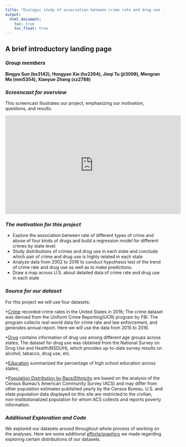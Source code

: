 ```yaml
---
title: "Ecologic study of association between crime rate and drug use in U.S."
output:
  html_document: 
    toc: true
    toc_float: true
---
```



## A brief introductory landing page


### *Group members*

**Bingyu Sun (bs3142), Hongyao Xie (hx2264), Jieqi Tu (jt3098), **
**Mengran Ma (mm5354), Xiaoyue Zhang (xz2788)**
  

### *Screencast for overview*
This screencast illustrates our project, emphasizing our motivation, questions, and results.

<iframe width="560" height="315" src="https://www.youtube.com/watch?v=nEqlPeCH6QE&list=PLGwgTarsp82ReHt_zysockiMiav9CkEQ4&index=3&t=0s" frameborder="0" gesture="media" allow="encrypted-media" allowfullscreen></iframe>

### *The motivation for this project*
 * Explore the association between rate of different types of crime and abuse of four kinds of drugs and build a regression model for different crimes by state level.
 * Study distributions of crimes and drug use in each state and conclude which pair of crime and drug use is highly related in each state
 * Analyze data from 2002 to 2016 to conduct hypothesis test of the trend of crime rate and drug use as well as to make predictions.
 * Draw a map across U.S. about detailed data of crime rate and drug use in each state 
 

### *Source for our dataset*

For this project we will use four datasets: 

*[Crime](https://ucr.fbi.gov/crime-in-the-u.s/2016/crime-in-the-u.s.-2016/tables/table-2) recorded crime rates in the United States in 2016; The crime dataset was derived from the Uniform Crime Reporting(UCR) program by FBI. The program collects real-world data for crime rate and law enforcement, and generates annual report. Here we will use the data from 2015 to 2016. 

*[Drug](https://think.cs.vt.edu/corgis/csv/drugs/drugs.html) contains information of drug use among different age groups across states; The dataset for drug use was obtained from the National Survey on Drug Use and Health(NSDUH), which provides up-to-date survey results on alcohol, tabacco, drug use, etc.

*[Education](https://en.wikipedia.org/wiki/List_of_U.S._states_by_educational_attainment) summarized the percentage of high school education across states;

*[Population Distribution by Race/Ethnicity](https://www.kff.org/other/state-indicator/distribution-by-raceethnicity/?currentTimeframe=0&sortModel=%7B%22colId%22:%22Location%22,%22sort%22:%22asc%22%7D) are based on the analysis of the Census Bureau’s American Community Survey (ACS) and may differ from other population estimates published yearly by the Census Bureau. U.S. and state population data displayed on this site are restricted to the civilian, non-institutionalized population for whom ACS collects and reports poverty information.


### *Additional Exploration and Code*

We explored our datasets around throughout whole process of working on the analyses. Here are some additional [efforts/graphics](Drug_code.html) we made regarding exploring certain distributions of our datasets.

